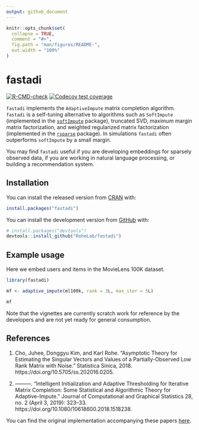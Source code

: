```yaml
---
output: github_document
---
```


<!-- README.md is generated from README.Rmd. Please edit that file -->

```r
knitr::opts_chunk$set(
  collapse = TRUE,
  comment = "#>",
  fig.path = "man/figures/README-",
  out.width = "100%"
)
```

# fastadi

<!-- badges: start -->
[![R-CMD-check](https://github.com/RoheLab/fastadi/workflows/R-CMD-check/badge.svg)](https://github.com/RoheLab/fastadi/actions)
[![Codecov test coverage](https://codecov.io/gh/RoheLab/fastadi/branch/main/graph/badge.svg)](https://app.codecov.io/gh/RoheLab/fastadi?branch=main)
<!-- badges: end -->

`fastadi` implements the `AdaptiveImpute` matrix completion algorithm. `fastadi` is a self-tuning alternative to algorithms such as `SoftImpute` (implemented in the [`softImpute`](https://cran.r-project.org/package=softImpute) package), truncated SVD, maximum margin matrix factorization, and weighted regularized matrix factorization (implemented in the [`rsparse`](https://github.com/rexyai/rsparse) package). In simulations `fastadi` often outperforms `softImpute` by a small margin.

You may find `fastadi` useful if you are developing embeddings for sparsely observed data, if you are working in natural language processing, or building a recommendation system.

## Installation

You can install the released version from [CRAN](https://cran.r-project.org/) with:

``` r
install.packages("fastadi")
```

You can install the development version from [GitHub](https://github.com/) with:

``` r
# install.packages("devtools")
devtools::install_github("RoheLab/fastadi")
```

## Example usage

Here we embed users and items in the MovieLens 100K dataset.

```r
library(fastadi)

mf <- adaptive_impute(ml100k, rank = 3L, max_iter = 5L)
```

```r
mf
```

Note that the vignettes are currently scratch work for reference by the developers and are not yet ready for general consumption.

## References

1. Cho, Juhee, Donggyu Kim, and Karl Rohe. “Asymptotic Theory for Estimating the Singular Vectors and Values of a Partially-Observed Low Rank Matrix with Noise.” Statistica Sinica, 2018. https://doi.org/10.5705/ss.202016.0205.

2. ———. “Intelligent Initialization and Adaptive Thresholding for Iterative Matrix Completion: Some Statistical and Algorithmic Theory for Adaptive-Impute.” Journal of Computational and Graphical Statistics 28, no. 2 (April 3, 2019): 323–33. https://doi.org/10.1080/10618600.2018.1518238.

You can find the original implementation accompanying these papers [here](https://github.com/chojuhee/hello-world).

